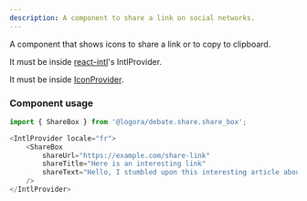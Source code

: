 ```yaml
---
description: A component to share a link on social networks.
---
```



A component that shows icons to share a link or to copy to clipboard.

It must be inside [react-intl](https://formatjs.io/docs/getting-started/installation/)'s IntlProvider.

It must be inside [IconProvider](https://bit.cloud/logora/debate/icons/icon_provider).

### Component usage
```js
import { ShareBox } from '@logora/debate.share.share_box';
```

```js
<IntlProvider locale="fr">
    <ShareBox 
        shareUrl="https://example.com/share-link"
        shareTitle="Here is an interesting link"
        shareText="Hello, I stumbled upon this interesting article about asteroids. You should check it out !"
    />
</IntlProvider>
```